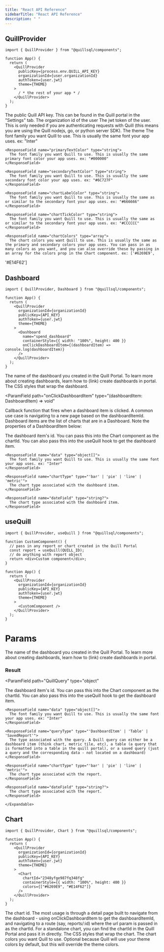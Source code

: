 ```yaml
---
title: "React API Reference"
sidebarTitle: "React API Reference"
description: " "
---
```


## QuillProvider

<Card>

```tsx App.tsx
import { QuillProvider } from "@quillsql/components";

function App() {
  return (
    <QuillProvider
      publicKey={process.env.QUILL_API_KEY}
      organizationId={user.organizationId}
      authToken={user.jwt}
      theme={THEME}
    >
      / * the rest of your app * /
    </QuillProvider>
  );
}
```

<ParamField path="publicKey" type="string" required>
  The public Quill API key. This can be found in the Quill portal in the
  "Settings" tab.
</ParamField>

<ParamField path="organizationId" type="string" required>
  The organization id of the user
</ParamField>

<ParamField path="authToken" type="string?">
  The jwt token of the user. This is only needed if you are authenticating
  requests with Quill (this means you are using the Quill nodejs, go, or python
  server SDK).
</ParamField>

<ParamField path="theme" type="Theme">
  The theme
  <Expandable defaultOpen={false} title="properties">
    <ResponseField name="fontFamily" type="string">
      The font family you want Quill to use. This is usually the same font your app uses. ex: "Inter"
    </ResponseField>

    <ResponseField name="primaryTextColor" type="string">
      The font family you want Quill to use. This is usually the same primary font color your app uses. ex: "#000000"
    </ResponseField>

    <ResponseField name="secondaryTextColor" type="string">
      The font family you want Quill to use. This is usually the same secondary font color your app uses. ex: "#6C727F"
    </ResponseField>

    <ResponseField name="chartLabelColor" type="string">
      The font family you want Quill to use. This is usually the same as or similar to the secondary font your app uses. ex: "#666666"
    </ResponseField>

    <ResponseField name="chartTickColor" type="string">
      The font family you want Quill to use. This is usually the same as or similar to the secondary font your app uses. ex: "#CCCCCC"
    </ResponseField>

    <ResponseField name="chartColors" type="array">
      The chart colors you want Quill to use. This is usually the same as the primary and secondary colors your app uses. You can pass in as many colors as you want, and you can also override these by passing in an array for the colors prop in the Chart component. ex: ['#6269E9',

'#E14F62']

</ResponseField>

  </Expandable>
</ParamField>

</Card>

## Dashboard

<Card>

```tsx App.tsx
import { QuillProvider, Dashboard } from "@quillsql/components";

function App() {
  return (
    <QuillProvider
      organizationId={organizationId}
      publicKey={API_KEY}
      authToken={user.jwt}
      theme={THEME}
    >
      <Dashboard
        name="spend_dashboard"
        containerStyle={{ width: "100%", height: 400 }}
        onClickDashboardItem={(dashboardItem) => console.log(dashboardItem)}
      />
    </QuillProvider>
  );
}
```

<ParamField path="name" type="string" required>
  The name of the dashboard you created in the Quill Portal. To learn more about
  creating dashboards, learn how to (link) create dashboards in portal.
</ParamField>

<ParamField path="containerStyle" type="React.CSSProperties" required>
  The CSS styles that wrap the dashboard.
</ParamField>

<ParamField
  path="onClickDashboardItem"
  type="(dashboardItem: DashboardItem) => void"
>
  Callback function that fires when a dashboard item is clicked. A common use case is navigating to a new page based on the dashboardItemId. Dashboard items
  are the list of charts that are in a Dashboard. Note the properties of a
  DashboardItem below:

<Expandable defaultOpen={true} title=" ">
  <ParamField
  path="DashboardItem"
  type="object"
>
  <Expandable title="properties">

<ResponseField name="id" type="string" defaultOpen={true}>
  The dashboard item's id. You can pass this into the Chart component as the
  chartId. You can also pass this into the useQuill hook to get the dashboard
  item.
</ResponseField>

    <ResponseField name="data" type="object[]">
      The font family you want Quill to use. This is usually the same font your app uses. ex: "Inter"
    </ResponseField>

    <ResponseField name="chartType" type="'bar' | 'pie' | 'line' | 'metric'">
      The chart type associated with the dashboard item.
    </ResponseField>

    <ResponseField name="dateField" type="string?">
      The chart type associated with the dashboard item.
    </ResponseField>

  </Expandable>
</ParamField>
</Expandable>

</ParamField>

</Card>

## useQuill

<Card>

```tsx App.tsx
import { QuillProvider, useQuill } from "@quillsql/components";

function CustomComponent() {
  // pass in any report or chart created in the Quill Portal
  const report = useQuill(QUILL_ID);
  // do anything with report object
  return <div>Custom component</div>;
}

function App() {
  return (
    <QuillProvider
      organizationId={organizationId}
      publicKey={API_KEY}
      authToken={user.jwt}
      theme={THEME}
    >
      <CustomComponent />
    </QuillProvider>
  );
}
```

# Params

<ParamField path="name" type="string" required>
  The name of the dashboard you created in the Quill Portal. To learn more about
  creating dashboards, learn how to (link) create dashboards in portal.
</ParamField>

### Result

  <ParamField
  path="QuillQuery"
  type="object"
>
<Expandable defaultOpen={true} title="properties">
<ResponseField name="id" type="string" defaultOpen={true}>
  The dashboard item's id. You can pass this into the Chart component as the
  chartId. You can also pass this into the useQuill hook to get the dashboard
  item.
</ResponseField>

    <ResponseField name="data" type="object[]">
      The font family you want Quill to use. This is usually the same font your app uses. ex: "Inter"
    </ResponseField>

    <ResponseField name="queryType" type="'DashboardItem' | 'Table' | 'SavedReport'">
      The type associated with the query. A Quill query can either be a dashboard item (think chart, metric tile, etc), a table (a query that is formatted into a table in the quill portal), or a saved query (just a query and the corresponding data - not located on a dashboard)
    </ResponseField>

    <ResponseField name="chartType" type="'bar' | 'pie' | 'line' | 'metric'">
      The chart type associated with the report.
    </ResponseField>

    <ResponseField name="dateField" type="string?">
      The chart type associated with the report.
    </ResponseField>

    </Expandable>

</ParamField>

</Card>

## Chart

<Card>

```tsx App.tsx
import { QuillProvider, Chart } from "@quillsql/components";

function App() {
  return (
    <QuillProvider
      organizationId={organizationId}
      publicKey={API_KEY}
      authToken={user.jwt}
      theme={THEME}
    >
      <Chart
        chartId="2348yfge987fq348fg"
        containerStyle={{ width: "100%", height: 400 }}
        colors={["#6269E9", "#E14F62"]}
      />
    </QuillProvider>
  );
}
```

<ParamField path="chartId" type="string">
  The chart id. The most usage is through a detail page built to navigate from the dashboard - using onClickDashboardItem to get the dashboardItemId, and navigating to a route (say, reports/:id) where the url param is passed in as the chartId. For a standalone chart, you can find the chartId in the Quill Portal and pass it in directly.

</ParamField>

<ParamField path="containerStyle" type="React.CSSProperties" required>
  The CSS styles that wrap the chart.
</ParamField>

<ParamField path="colors" type="string[]">
  The chart colors you want Quill to use. Optional because Quill will use your theme colors by default, but this will override the theme colors.

</ParamField>

</Card>
